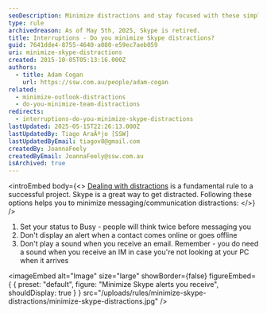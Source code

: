 ```yaml
---
seoDescription: Minimize distractions and stay focused with these simple Skype settings - set your status to Busy, disable online/offline alerts, and customize IM sounds.
type: rule
archivedreason: As of May 5th, 2025, Skype is retired.
title: Interruptions - Do you minimize Skype distractions?
guid: 7641dde4-8755-4640-a080-e59ec7aeb059
uri: minimize-skype-distractions
created: 2015-10-05T05:13:16.000Z
authors:
  - title: Adam Cogan
    url: https://ssw.com.au/people/adam-cogan
related:
  - minimize-outlook-distractions
  - do-you-minimize-team-distractions
redirects:
  - interruptions-do-you-minimize-skype-distractions
lastUpdated: 2025-05-15T22:26:13.000Z
lastUpdatedBy: Tiago AraÃºjo [SSW]
lastUpdatedByEmail: tiagov8@gmail.com
createdBy: JoannaFeely
createdByEmail: JoannaFeely@ssw.com.au
isArchived: true
---
```


<introEmbed
  body={<>
[Dealing with distractions](/do-you-deal-with-distractions) is a fundamental rule to a successful project. Skype is a great way to get distracted. Following these options helps you to minimize messaging/communication distractions:
  </>}
/>
1. Set your status to Busy - people will think twice before messaging you
2. Don't display an alert when a contact comes online or goes offline
3. Don't play a sound when you receive an email. Remember - you do need a sound when you receive an IM in case you're not looking at your PC when it arrives


<imageEmbed
  alt="Image"
  size="large"
  showBorder={false}
  figureEmbed={ {
    preset: "default",
    figure: "Minimize Skype alerts you receive",
    shouldDisplay: true
  } }
  src="/uploads/rules/minimize-skype-distractions/minimize-skype-distractions.jpg"
/>
